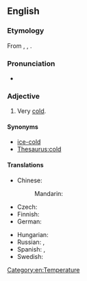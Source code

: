 ==English==

===Etymology===
From {{inh|en|enm|cold as ise}}, {{m|enm|cold as yse}}, {{m|enm|colde as ise}}. 

===Pronunciation===
* {{audio|en|En-au-cold as ice.ogg|Audio (AU)}}

===Adjective===
{{en-adj|-}}

# {{lb|en|simile}} Very [[cold]].

====Synonyms====
* [[ice-cold]]
* [[Thesaurus:cold]]

====Translations====
{{trans-top|very cold}}
* Chinese:
*: Mandarin: {{t+|cmn|冰冷|tr=bīnglěng|sc=Hani}}
* Czech: {{t|cs|chladný jako led}}
* Finnish: {{t+|fi|jääkylmä}}
* German: {{t+|de|eiskalt}}
{{trans-mid}}
* Hungarian: {{t+|hu|jéghideg}}
* Russian: {{t|ru|холо́дный как лёд}}, {{t+|ru|ледяно́й}}
* Spanish: {{t+|es|frígido}}, {{t+|es|gélido}}
* Swedish: {{t+|sv|iskall}}
{{trans-bottom}}

[[Category:en:Temperature]]